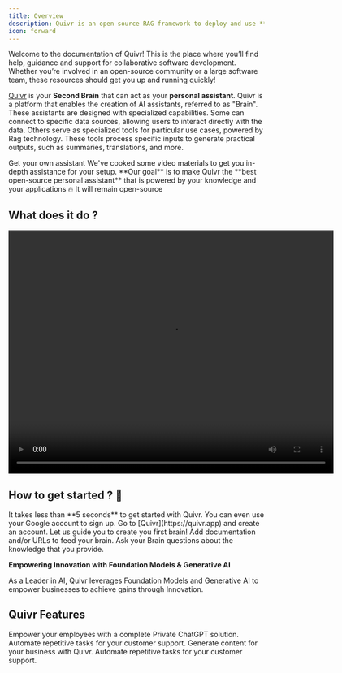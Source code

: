 ```yaml
---
title: Overview
description: Quivr is an open source RAG framework to deploy and use **AI assistants**
icon: forward
---
```


Welcome to the documentation of Quivr! This is the place where you’ll find help, guidance and support for collaborative software development. Whether you’re involved in an open-source community or a large software team, these resources should get you up and running quickly!

[Quivr](https://quivr.app) is your **Second Brain** that can act as your **personal assistant**. Quivr is a platform that enables the creation of AI assistants, referred to as "Brain". These assistants are designed with specialized capabilities. Some can connect to specific data sources, allowing users to interact directly with the data. Others serve as specialized tools for particular use cases, powered by Rag technology. These tools process specific inputs to generate practical outputs, such as summaries, translations, and more.

<CardGroup cols={2}>
  <Card title="Understand Quivr" icon="forward" href="/open-source/quickstart">
    Get your own assistant
  </Card>
  <Card
    title="Video Installation"
    icon="youtube"
    href="https://dub.sh/quivr-demo"
  >
    We've cooked some video materials to get you in-depth assistance for your
    setup.
  </Card>
</CardGroup>

<Tip>
  **Our goal** is to make Quivr the **best open-source personal assistant** that
  is powered by your knowledge and your applications 🔥 It will remain
  open-source
</Tip>

## What does it do ?

<div style={{ textAlign: "center" }}>
  <video width="640" height="480" controls>
    <source
      src="https://quivr-cms.s3.eu-west-3.amazonaws.com/singlestore_demo_quivr_232893659c.mp4"
      type="video/mp4"
    />
    Your browser does not support the video tag.
  </video>
</div>

## How to get started ? 👀

<Tip>
  It takes less than **5 seconds** to get started with Quivr. You can even use
  your Google account to sign up.
</Tip>

<Steps>
  <Step title="Create an account">
    Go to [Quivr](https://quivr.app) and create an account.
  </Step>
  <Step title="Create a Brain">
    Let us guide you to create you first brain!
  </Step>
  <Step title="Feed this Brain">
    Add documentation and/or URLs to feed your brain.
  </Step>
  <Step title="Ask Questions to your Brain">
    Ask your Brain questions about the knowledge that you provide.
  </Step>
</Steps>

**Empowering Innovation with Foundation Models & Generative AI**

As a Leader in AI, Quivr leverages Foundation Models and Generative AI to empower businesses to achieve gains through Innovation.

<CardGroup cols={4}>
  <Card title="50k+ users" icon="user" />
  <Card title="10k+ companies" icon="building" />
  <Card title="30k+ github stars" icon="star" />
  <Card title="Top 100 open-source" icon="osi" />
</CardGroup>

## Quivr Features

<CardGroup cols={2}>
  <Card title="Brain Creation">
    Empower your employees with a complete Private ChatGPT solution.
  </Card>
  <Card title="Quivr Assistants" >
    Automate repetitive tasks for your customer support.
  </Card>
  <Card title="Brain Sharing" >
    Generate content for your business with Quivr.
  </Card>
  <Card title="Chat" >
    Automate repetitive tasks for your customer support.
  </Card>
</CardGroup>



